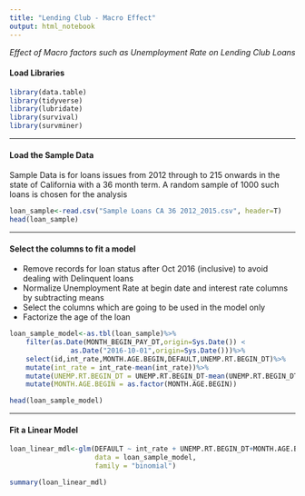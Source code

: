 ```yaml
---
title: "Lending Club - Macro Effect"
output: html_notebook
---
```

 _Effect of Macro factors such as Unemployment Rate on Lending Club Loans_

#### Load Libraries
```r
library(data.table)
library(tidyverse)
library(lubridate)
library(survival)
library(survminer)
```

---

#### Load the Sample Data
Sample Data is for loans issues from 2012 through to 215 onwards in the state of California with a 36 month term. A random sample of 1000 such loans is chosen for the analysis
```r
loan_sample<-read.csv("Sample Loans CA 36 2012_2015.csv", header=T)
head(loan_sample)
```

---

#### Select the columns to fit a model

- Remove records for loan status after Oct 2016 (inclusive) to avoid dealing with Delinquent loans
- Normalize Unemployment Rate at begin date and interest rate columns by subtracting means
- Select the columns which are going to be used in the model only
- Factorize the age of the loan

```r
loan_sample_model<-as.tbl(loan_sample)%>%
    filter(as.Date(MONTH_BEGIN_PAY_DT,origin=Sys.Date()) < 
               as.Date("2016-10-01",origin=Sys.Date()))%>%
    select(id,int_rate,MONTH.AGE.BEGIN,DEFAULT,UNEMP.RT.BEGIN_DT)%>%
    mutate(int_rate = int_rate-mean(int_rate))%>%
    mutate(UNEMP.RT.BEGIN_DT = UNEMP.RT.BEGIN_DT-mean(UNEMP.RT.BEGIN_DT))%>%
    mutate(MONTH.AGE.BEGIN = as.factor(MONTH.AGE.BEGIN))

head(loan_sample_model)
```

---

#### Fit a Linear Model
```r
loan_linear_mdl<-glm(DEFAULT ~ int_rate + UNEMP.RT.BEGIN_DT+MONTH.AGE.BEGIN,
                     data = loan_sample_model,
                     family = "binomial")

summary(loan_linear_mdl)
```

